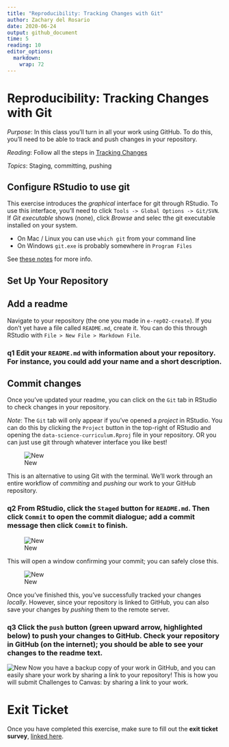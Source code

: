 ```yaml
---
title: "Reproducibility: Tracking Changes with Git"
author: Zachary del Rosario
date: 2020-06-24
output: github_document
time: 5
reading: 10
editor_options: 
  markdown: 
    wrap: 72
---
```


# Reproducibility: Tracking Changes with Git

*Purpose*: In this class you'll turn in all your work using GitHub. To
do this, you'll need to be able to track and push changes in your
repository.

*Reading*: Follow all the steps in [Tracking
Changes](https://swcarpentry.github.io/git-novice/04-changes/index.html)

*Topics*: Staging, committing, pushing

## Configure RStudio to use git

<!-- -------------------------------------------------- -->

This exercise introduces the *graphical* interface for git through
RStudio. To use this interface, you'll need to click
`Tools -> Global Options -> Git/SVN`. If *Git executable* shows (none),
click *Browse* and selec tthe git executable installed on your system.

-   On Mac / Linux you can use `which git` from your command line
-   On Windows `git.exe` is probably somewhere in `Program Files`

See [these
notes](https://jennybc.github.io/2014-05-12-ubc/ubc-r/session03_git.html)
for more info.

## Set Up Your Repository

<!-- -------------------------------------------------- -->

## Add a readme

<!-- ------------------------- -->

Navigate to your repository (the one you made in `e-rep02-create`). If
you don't yet have a file called `README.md`, create it. You can do this
through RStudio with `File > New File > Markdown File`.

### **q1** Edit your `README.md` with information about your repository. For instance, you could add your name and a short description.

## Commit changes

<!-- ------------------------- -->

Once you've updated your readme, you can click on the `Git` tab in
RStudio to check changes in your repository.

*Note*: The `Git` tab will only appear if you've opened a *project* in
RStudio. You can do this by clicking the `Project` button in the
top-right of RStudio and opening the `data-science-curriculum.Rproj`
file in your repository. OR you can just use git through whatever
interface you like best!

![New](./images/rep03-git.png)

This is an alternative to using Git with the terminal. We'll work
through an entire workflow of *commiting* and *pushing* our work to your
GitHub repository.

### **q2** From RStudio, click the `Staged` button for `README.md`. Then click `Commit` to open the commit dialogue; add a commit message then click `Commit` to finish.

![New](./images/rep03-commit.png)

This will open a window confirming your commit; you can safely close
this.

![New](./images/rep03-commit-msg.png)

Once you've finished this, you've successfully tracked your changes
*locally*. However, since your repository is linked to GitHub, you can
also save your changes by *pushing* them to the remote server.

### **q3** Click the `push` button (green upward arrow, highlighted below) to push your changes to GitHub. Check your repository in GitHub (on the internet); you should be able to see your changes to the readme text.

![New](./images/rep03-push.png) Now you have a backup copy of your work
in GitHub, and you can easily share your work by sharing a link to your
repository! This is how you will submit Challenges to Canvas: by sharing
a link to your work.

<!-- include-exit-ticket -->

# Exit Ticket

<!-- -------------------------------------------------- -->

Once you have completed this exercise, make sure to fill out the **exit
ticket survey**, [linked
here](https://docs.google.com/forms/d/e/1FAIpQLSeuq2LFIwWcm05e8-JU84A3irdEL7JkXhMq5Xtoalib36LFHw/viewform?usp=pp_url&entry.693978880=e-rep03-track-assignment.Rmd).
